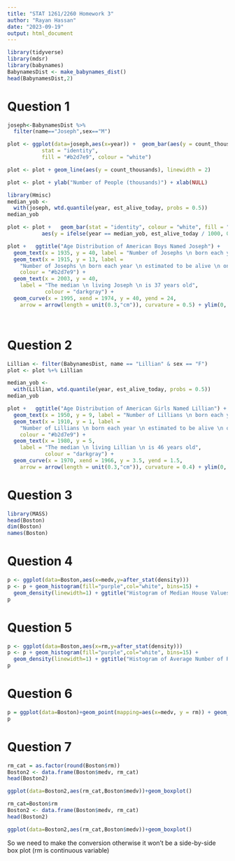 ```yaml
---
title: "STAT 1261/2260 Homework 3"
author: "Rayan Hassan"
date: "2023-09-19"
output: html_document
---
```



```r
library(tidyverse)
library(mdsr)
library(babynames)
BabynamesDist <- make_babynames_dist()
head(BabynamesDist,2)
```

# Question 1

```r

joseph<-BabynamesDist %>%
  filter(name=="Joseph",sex=="M")

plot <- ggplot(data=joseph,aes(x=year)) +  geom_bar(aes(y = count_thousands * alive_prob),
           stat = "identity", 
           fill = "#b2d7e9", colour = "white")

plot <- plot + geom_line(aes(y = count_thousands), linewidth = 2)

plot <- plot + ylab("Number of People (thousands)") + xlab(NULL)

library(Hmisc) 
median_yob <-
  with(joseph, wtd.quantile(year, est_alive_today, probs = 0.5))
median_yob

plot <- plot +   geom_bar(stat = "identity", colour = "white", fill = "#008fd5",
           aes(y = ifelse(year == median_yob, est_alive_today / 1000, 0)))

plot +   ggtitle("Age Distribution of American Boys Named Joseph") +
  geom_text(x = 1935, y = 40, label = "Number of Josephs \n born each year") +
  geom_text(x = 1915, y = 13, label =
    "Number of Josephs \n born each year \n estimated to be alive \n on 1/1/2014",
    colour = "#b2d7e9") +
  geom_text(x = 2003, y = 40,
    label = "The median \n living Joseph \n is 37 years old",
            colour = "darkgray") +
  geom_curve(x = 1995, xend = 1974, y = 40, yend = 24,
    arrow = arrow(length = unit(0.3,"cm")), curvature = 0.5) + ylim(0, 42)




```

# Question 2

```r
Lillian <- filter(BabynamesDist, name == "Lillian" & sex == "F")
plot <- plot %+% Lillian

median_yob <-
  with(Lillian, wtd.quantile(year, est_alive_today, probs = 0.5))
median_yob

plot +   ggtitle("Age Distribution of American Girls Named Lillian") +
  geom_text(x = 1950, y = 9, label = "Number of Lillians \n born each year") +
  geom_text(x = 1910, y = 1, label =
    "Number of Lillians \n born each year \n estimated to be alive \n on 1/1/2014",
    colour = "#b2d7e9") +
  geom_text(x = 1980, y = 5,
    label = "The median \n living Lillian \n is 46 years old",
            colour = "darkgray") +
  geom_curve(x = 1970, xend = 1966, y = 3.5, yend = 1.5,
    arrow = arrow(length = unit(0.3,"cm")), curvature = 0.4) + ylim(0, 10)


```

# Question 3

```r
library(MASS)
head(Boston)
dim(Boston)
names(Boston)
```

# Question 4

```r
p <- ggplot(data=Boston,aes(x=medv,y=after_stat(density)))
p <- p + geom_histogram(fill="purple",col="white", bins=15) +
  geom_density(linewidth=1) + ggtitle("Histogram of Median House Values")+ xlab("Median House Value (in $1000)")
p

```

# Question 5

```r
p <- ggplot(data=Boston,aes(x=rm,y=after_stat(density)))
p <- p + geom_histogram(fill="purple",col="white", bins=15) +
  geom_density(linewidth=1) + ggtitle("Histogram of Average Number of Rooms per Dwelling")+ xlab("Average Number of Rooms per Dwelling")
p
```

# Question 6

```r
p = ggplot(data=Boston)+geom_point(mapping=aes(x=medv, y = rm)) + geom_smooth(mapping=aes(x=medv, y = rm))
p
```

# Question 7

```r
rm_cat = as.factor(round(Boston$rm))
Boston2 <- data.frame(Boston$medv, rm_cat)
head(Boston2)

ggplot(data=Boston2,aes(rm_cat,Boston$medv))+geom_boxplot()


```

```r
rm_cat=Boston$rm
Boston2 <- data.frame(Boston$medv, rm_cat)
head(Boston2)

ggplot(data=Boston2,aes(rm_cat,Boston$medv))+geom_boxplot()
```


So we need to make the conversion otherwise it won't be a side-by-side box plot (rm is continuous variable)
